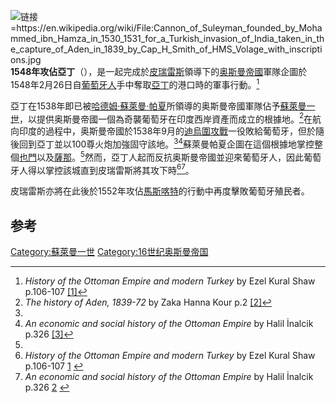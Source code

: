 {{需要专家关注|subject=历史}}

[[File:Cannon_of_Suleyman_founded_by_Mohammed_ibn_Hamza_in_1530_1531_for_a_Turkish_invasion_of_India_taken_in_the_capture_of_Aden_in_1839_by_Cap_H_Smith_of_HMS_Volage_with_inscriptions.jpg|链接=https://en.wikipedia.org/wiki/File:Cannon_of_Suleyman_founded_by_Mohammed_ibn_Hamza_in_1530_1531_for_a_Turkish_invasion_of_India_taken_in_the_capture_of_Aden_in_1839_by_Cap_H_Smith_of_HMS_Volage_with_inscriptions.jpg]]
{{Infobox military conflict|conflict=1548年攻佔亞丁|partof=奧斯曼帝國與葡萄牙的軍事衝突 (1538–1557)|image=[[File:Ottoman_fleet_Indian_Ocean_16th_century.jpg|200px]]|caption=16世紀[[印度洋|印度洋]]上的奧斯曼帝國艦隊|date=1548年2月26日|place=[[亞丁|亞丁]]|result=奧斯曼帝國取得決定性勝利並佔領亞丁|combatant1=[[File:Naval_Ensign_of_the_Ottoman_Empire_(1453–1793).svg|25px]] [[奧斯曼帝國|奧斯曼帝國]]|combatant2=[[File:Flag_Portugal_(1521).svg|border]] [[葡萄牙帝國|葡萄牙帝國]]|commander1=[[皮瑞雷斯|皮瑞雷斯]]|commander2=|strength1=|strength2=|casualties1=|casualties2=||||||||||||||||}}'''1548年攻佔亞丁'''（{{Lang-en|'''Capture of Aden of 1548'''}}），是一起完成於[[皮瑞雷斯|皮瑞雷斯]]領導下的[[奥斯曼帝國|奥斯曼帝國]]軍隊企圖於1548年2月26日自[[葡萄牙人|葡萄牙人]]手中奪取[[亞丁|亞丁]]的港口時的軍事行動。<ref>''History of the Ottoman Empire and modern Turkey'' by Ezel Kural Shaw p.106-107 [https://books.google.com/books?id=UVmsI0P9RDUC&pg=PA107 {{Wayback|url=https://books.google.com/books?id=UVmsI0P9RDUC&pg=PA107 |date=20130116162204 }} <nowiki>[1]</nowiki>]</ref>

亞丁在1538年即已被[[哈德姆·蘇萊曼·帕夏|哈德姆·蘇萊曼·帕夏]]所領導的奥斯曼帝國軍隊佔予[[苏莱曼一世_(奥斯曼帝国)|蘇萊曼一世]]，以提供奥斯曼帝國一個為奇襲葡萄牙在印度西岸資產而成立的根據地。<ref name="Kour">''The history of Aden, 1839-72'' by Zaka Hanna Kour p.2 [https://books.google.com/books?id=KrsmNygcbNgC&pg=PA2 {{Wayback|url=https://books.google.com/books?id=KrsmNygcbNgC&pg=PA2 |date=20160501224414 }} <nowiki>[2]</nowiki>]</ref>在航向印度的過程中，奥斯曼帝國於1538年9月的[[迪烏圍攻戰|迪烏圍攻戰]]一役敗給葡萄牙，但於隨後回到亞丁並以100尊火炮加強固守該地。<ref name="Kour" /><ref>''An economic and social history of the Ottoman Empire'' by Halil İnalcik p.326 [https://books.google.com/books?id=Ovg_RQlklU4C&pg=PA326 {{Wayback|url=https://books.google.com/books?id=Ovg_RQlklU4C&pg=PA326 |date=20170114033425 }} <nowiki>[3]</nowiki>]</ref>蘇萊曼帕夏企圖在這個根據地掌控整個[[也门|也門]]以及[[薩那|薩那]]。<ref name="Kour" />然而，亞丁人起而反抗奥斯曼帝國並迎來葡萄牙人，因此葡萄牙人得以掌控該城直到皮瑞雷斯將其攻下時<ref>''History of the Ottoman Empire and modern Turkey'' by Ezel Kural Shaw p.106-107 [http://books.google.com/books?id=UVmsI0P9RDUC&pg=PA107] {{Wayback|url=http://books.google.com/books?id=UVmsI0P9RDUC&pg=PA107 |date=20130116162204 }}</ref><ref>''An economic and social history of the Ottoman Empire'' by Halil İnalcik p.326 [http://books.google.com/books?id=Ovg_RQlklU4C&pg=PA326] {{Wayback|url=http://books.google.com/books?id=Ovg_RQlklU4C&pg=PA326 |date=20170114033425 }}</ref>。

皮瑞雷斯亦將在此後於1552年攻佔[[马斯喀特|馬斯喀特]]的行動中再度擊敗葡萄牙殖民者。

==参考==
<references/>

{{鄂圖曼帝國主要圍城戰}}
[[Category:蘇萊曼一世|Category:蘇萊曼一世]]
[[Category:16世纪奥斯曼帝国|Category:16世纪奥斯曼帝国]]